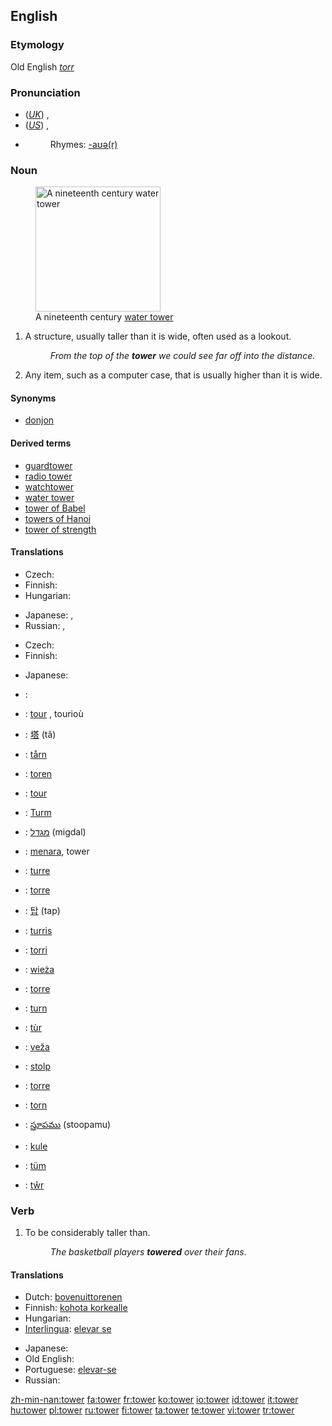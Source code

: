 ==English==

===Etymology===
Old English ''[[torr]]''

===Pronunciation===
*(''[[Received Pronunciation|UK]]'') {{IPA|/ˈtaʊə/}}, {{SAMPA|/"taU@/}}
*(''[[General American|US]]'') {{IPA|/ˈtaʊɚ/}}, {{SAMPA|/"taU@`/}}
*{{audio|en-us-tower.ogg|Audio (US)}}
*:Rhymes: [[Rhymes:English:-aʊə(r)|-aʊə(r)]]

===Noun===
{{wikipedia}}
{{en-noun}}
[[Image:800px-FtThomasTower.jpg|200px|right|thumb|A nineteenth century [[water tower]]]]

# A structure, usually taller than it is wide, often used as a lookout.
#:''From the top of the '''tower''' we could see far off into the distance.''
# {{figuratively}} Any item, such as a computer case, that is usually higher than it is wide.

====Synonyms====
*[[donjon]]

====Derived terms====
*[[guardtower]]
*[[radio tower]]
*[[watchtower]]
*[[water tower]]
*[[tower of Babel]]
*[[towers of Hanoi]]
*[[tower of strength]]

====Translations====
{{trans-top|structure}}
* Czech: {{t-|cs|věž|f}}
* Finnish: {{t+|fi|torni}}
* Hungarian: {{t-|hu|torony}}
{{trans-mid}}
* Japanese: {{t+|ja|塔|tr=tō|sc=Jpan}}, {{t|ja|タワー|tr=tawā|sc=Jpan}}
* Russian: {{t|ru|башня|f|tr=bášn'a|sc=Cyrl}}, {{t|ru|вышка|f|tr=výška|sc=Cyrl}}
{{trans-bottom}}

{{trans-top|''(figuratively)'' any item that is higher than it is wide}}
* Czech: {{t-|cs|věž|f}}
* Finnish: {{t+|fi|torni}}
{{trans-mid}}
* Japanese: {{t|ja|タワー|tr=tawā|sc=Jpan}}
{{trans-bottom}}

{{checktrans-top}}
*{{ttbc|Arabic}}: {{ARchar|[[برج]]}} {{unicode|(burj)}}
*{{ttbc|Breton}}: [[tour#Breton|tour]] {{m}}, tourioù {{p}}
*{{ttbc|Chinese}}: [[塔]] (tǎ)
*{{ttbc|Danish}}: [[tårn]] {{n}}
*{{ttbc|Dutch}}: [[toren]] {{m}}
*{{ttbc|French}}: [[tour#French|tour]] {{f}}
*{{ttbc|German}}: [[Turm]] {{m}}
*{{ttbc|Hebrew}}: [[מגדל]] (migdal) {{m}}
*{{ttbc|Indonesian}}: [[menara]], tower
*{{ttbc|Interlingua}}: [[turre]]
*{{ttbc|Italian}}: [[torre]] {{f}}
{{checktrans-mid}}
*{{ttbc|Korean}}: [[탑]] (tap)
*{{ttbc|Latin}}: [[turris]] {{f}}
*{{ttbc|Maltese}}: [[torri]] {{m}}
*{{ttbc|Polish}}: [[wieża]] {{f}}
*{{ttbc|Portuguese}}: [[torre]] {{f}}
*{{ttbc|Romanian}}: [[turn#Romanian|turn]] {{n}}
*{{ttbc|Scottish Gaelic}}: [[tùr]] {{m}}
*{{ttbc|Slovak}}: [[veža]] {{f}}
*{{ttbc|Slovene}}: [[stolp]] {{m}}
*{{ttbc|Spanish}}: [[torre]] {{f}}
*{{ttbc|Swedish}}: [[torn#Swedish|torn]]
*{{ttbc|Telugu}}: [[స్తూపము]] (stoopamu)
*{{ttbc|Turkish}}: [[kule]]
*{{ttbc|Volapük}}: [[tüm]]
*{{ttbc|Welsh}}: [[tŵr]]
{{checktrans-bottom}}

===Verb===
{{en-verb|towers|towering|towered}}

# To be considerably taller than.
#:''The basketball players '''towered''' over their fans''.

====Translations====
{{trans-top|to be considerably taller than}}
* Dutch: [[bovenuittorenen]]
* Finnish: [[kohota korkealle]]
* Hungarian: {{t|hu|tornyosul}}
* [[Interlingua]]: [[elevar se]]
{{trans-mid}}
* Japanese: {{t|ja|そびえ立つ|tr=sobie tatsu|sc=Jpan}}
* Old English: {{t-|ang|hlifian|xs=Old English}}
* Portuguese: [[elevar-se]]
* Russian: {{t|ru|возвышаться|tr=vozvyšát's'a|sc=Cyrl}} {{impf}}
{{trans-bottom}}

[[zh-min-nan:tower]]
[[fa:tower]]
[[fr:tower]]
[[ko:tower]]
[[io:tower]]
[[id:tower]]
[[it:tower]]
[[hu:tower]]
[[pl:tower]]
[[ru:tower]]
[[fi:tower]]
[[ta:tower]]
[[te:tower]]
[[vi:tower]]
[[tr:tower]]